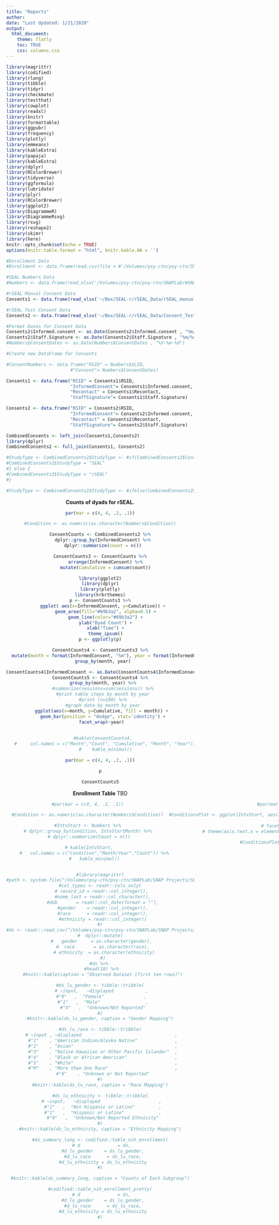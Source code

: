 ```yaml
---
title: "Reports"
author: 
date: "Last Updated: 1/21/2020"
output: 
  html_document:
    theme: flatly
    toc: TRUE
    css: columns.css
---
```


```r
library(magrittr)
library(codified)
library(rlang)
library(tibble)
library(tidyr)
library(checkmate)
library(testthat)
library(cowplot)
library(readxl)
library(knitr)
library(formattable)
library(ggpubr)
library(frequency)
library(plotly)
library(emmeans)
library(kableExtra)
library(papaja)
library(kableExtra)
library(dplyr)
library(RColorBrewer)
library(tidyverse)
library(ggformula)
library(lubridate)
library(plyr)
library(RColorBrewer)
library(ggplot2)
library(DiagrammeR)
library(DiagrammeRsvg)
library(rsvg)
library(reshape2)
library(skimr)
library(here)
knitr::opts_chunk$set(echo = TRUE)
options(knitr.table.format = "html", knitr.kable.NA = '') 
```


```r
#Enrollment Data
#Enrollment <- data.frame(read.csv(file = #'/Volumes/psy-ctn/psy-ctn/SNAPLab/SNAP Projects/SEAL/Data #Management/Enrollment_Table/Enrollment_Table15DEC2020_Rversion.csv#'))

#SEAL Numbers Data
#Numbers <- data.frame(read_xlsx('/Volumes/psy-ctn/psy-ctn/SNAPLab/#SNAP Projects/SEAL/Data #Management/Enrollment_Table/SEAL_OG_Numbers.xlsx','Current_Data'))

#rSEAL Manual Consent Data
Consents1 <- data.frame(read_xlsx('~/Box/SEAL-r/rSEAL_Data/rSEAL_manual_consents.xlsx', 'Sheet1'))

#rSEAL Test Consent Data
Consents2 <- data.frame(read_xlsx('~/Box/SEAL-r/rSEAL_Data/Consent_Test.xlsx', 'Sheet1'))

#Format Dates for Consent Data
Consents2$Informed.consent <- as.Date(Consents2$Informed.consent , "%m/%d/%Y")
Consents2$Staff.Signature <- as.Date(Consents2$Staff.Signature , "%m/%d/%Y")
#Numbers$ConsentDates <- as.Date(Numbers$ConsentDates , "%Y-%m-%d")

#Create new DataFrame for Consents

#ConsentNumbers <- data.frame("RSID" = Numbers$SLID,
                        #"Consent"= Numbers$ConsentDates)

Consents1 <- data.frame("RSID" = Consents1$RSID,
                        "InformedConsent"= Consents1$Informed.consent, 
                        "Recontact" = Consents1$Recontact,
                        "StaffSignature"= Consents1$Staff.Signature)

Consents2 <- data.frame("RSID" = Consents2$RSID,
                        "InformedConsent"= Consents2$Informed.consent, 
                        "Recontact" = Consents2$Recontact,
                        "StaffSignature"= Consents2$Staff.Signature)

CombinedConsents <- left_join(Consents1,Consents2)
library(dplyr)
CombinedConsents2 <- full_join(Consents1, Consents2)

#StudyType <- CombinedConsents2$StudyType <- #if(CombinedConsents2$Consent > "2019-06-01"){
#CombinedConsents2$StudyType = "SEAL"
#} else {
#CombinedConsents2$StudyType = "rSEAL"
#}

#StudyType <- CombinedConsents2$StudyType <- #ifelse(CombinedConsents2$InformedConsent > "2019-06-01", "rSEAL", #"NA")
```


<center>
**Counts of dyads for rSEAL.** 
<center>

::: {}
```r
par(mar = c(4, 4, .2, .1))

#Condition <- as.numeric(as.character(Numbers$Condition))

ConsentCounts <- CombinedConsents2 %>%
  dplyr::group_by(InformedConsent) %>%
  dplyr::summarize(count = n())

ConsentCounts3 <- ConsentCounts %>%
    arrange(InformedConsent) %>%
    mutate(Cumulative = cumsum(count))

library(ggplot2)
library(dplyr)
library(plotly)
library(hrbrthemes)
p <- ConsentCounts3 %>%
  ggplot( aes(x=InformedConsent, y=Cumulative)) +
    geom_area(fill="#69b3a2", alpha=0.5) +
    geom_line(color="#69b3a2") +
    ylab("Dyad Count") +
    xlab("Time") +
    theme_ipsum()
p <- ggplotly(p)

ConsentCounts4 <- ConsentCounts3 %>%
  mutate(month = format(InformedConsent, "%m"), year = format(InformedConsent, "%Y")) %>%
  group_by(month, year)

ConsentCounts4$InformedConsent <- as.Date(ConsentCounts4$InformedConsent)
ConsentCounts5 <- ConsentCounts4 %>%
  group_by(month, year) %>%
  #summarize(sessions=sum(sessions)) %>%
  #print table steps by month by year
  #print (n=100) %>%
  #graph data by month by year
  ggplot(aes(x=month, y=Cumulative, fill = month)) + 
  geom_bar(position = "dodge", stat='identity') +
 facet_wrap(~year)
  

  #kable(ConsentCounts4,
   #     col.names = c("Month","Count", "Cumulative", "Month", "Year")) %>%
    #    kable_minimal()

```
:::
<center>
```r
par(mar = c(4, 4, .2, .1))

p

ConsentCounts5
```
<center>
::: {}

::::

<center>
**Enrollment Table** 
TBD
<center>

:::: {style="display: flex;"}

::: {}

```r
#par(mar = c(4, 4, .2, .1))

#Condition <- as.numeric(as.character(Numbers$Condition))

#IntvStart <- Numbers %>%
# dplyr::group_by(Condition, IntvStartMonth) %>%
 # dplyr::summarize(Count = n())

 # kable(IntvStart,
     #   col.names = c("Condition","Month/Year","Count")) %>%
     #   kable_minimal()

```
:::

::: {}
```r
#par(mar = c(4, 4, .2, .1))

#ConditionsPlot <- ggplot(IntvStart, aes(x = IntvStartMonth, y = Count, fill #= Condition)) +
  #geom_col() +
 # facet_wrap(~Condition)+
 # theme(axis.text.x = element_text(angle = 90, hjust = 1, vjust = 1))

#ConditionsPlot + labs(x = "Month/Year")
```
:::

::::
```r

#library(magrittr)
#path <- system.file("/Volumes/psy-ctn/psy-ctn/SNAPLab/SNAP Projects/SEAL/Data #Management/Enrollment_Table/Enrollment_Table15DEC2020_Rversion.csv", package="codified")
#col_types <- readr::cols_only(
 # record_id = readr::col_integer(),
  #name_last = readr::col_character(),
  #dob       = readr::col_date(format = ""),
  #gender    = readr::col_integer(),
  #race      = readr::col_integer(),
  #ethnicity = readr::col_integer()
#)
#ds <- readr::read_csv("/Volumes/psy-ctn/psy-ctn/SNAPLab/SNAP Projects/SEAL/Data #Management/Enrollment_Table/Enrollment_Table15DEC2020_Rversion.csv") %>%
#  dplyr::mutate(
 #   gender     = as.character(gender),
  #  race       = as.character(race),
   # ethnicity  = as.character(ethnicity)
  #)
#ds %>% 
  #head(10) %>% 
  #knitr::kable(caption = "Observed Dataset (first ten rows)")
```

```r
#ds_lu_gender <- tibble::tribble(
 # ~input,   ~displayed            ,
  #"0"   ,  "Female"               , 
  #"1"   ,  "Male"                 ,
  #"U"   ,  "Unknown/Not Reported"
#)
#knitr::kable(ds_lu_gender, caption = "Gender Mapping")
```

```r
#ds_lu_race <- tibble::tribble(
 # ~input , ~displayed                                   ,
  #"1"    , "American Indian/Alaska Native"              ,
  #"2"    , "Asian"                                      ,
  #"3"    , "Native Hawaiian or Other Pacific Islander"  ,
  #"4"    , "Black or African American"                  ,
  #"5"    , "White"                                      ,
  #"M"    , "More than One Race"                         ,
  #"6"    , "Unknown or Not Reported"
#)
#knitr::kable(ds_lu_race, caption = "Race Mapping")
```

```r
#ds_lu_ethnicity <- tibble::tribble(
 # ~input,   ~displayed                      ,
  #"2"   ,  "Not Hispanic or Latino"         ,
  #"1"   ,  "Hispanic or Latino"             ,
  #"0"   ,  "Unknown/Not Reported Ethnicity"
#)
#knitr::kable(ds_lu_ethnicity, caption = "Ethnicity Mapping")
```

```r
#ds_summary_long <- codified::table_nih_enrollment(
 # d              = ds,
  #d_lu_gender    = ds_lu_gender,
  #d_lu_race      = ds_lu_race,
  #d_lu_ethnicity = ds_lu_ethnicity
#)

#knitr::kable(ds_summary_long, caption = "Counts of Each Subgroup")
```


```r
#codified::table_nih_enrollment_pretty(
 # d              = ds,
  #d_lu_gender    = ds_lu_gender,
  #d_lu_race      = ds_lu_race,
  #d_lu_ethnicity = ds_lu_ethnicity
#)
```
